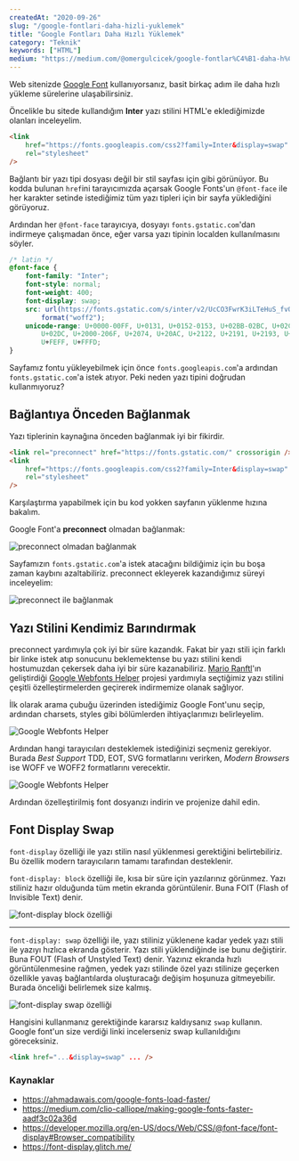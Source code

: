 ```yaml
---
createdAt: "2020-09-26"
slug: "/google-fontlari-daha-hizli-yuklemek"
title: "Google Fontları Daha Hızlı Yüklemek"
category: "Teknik"
keywords: ["HTML"]
medium: "https://medium.com/@omergulcicek/google-fontlar%C4%B1-daha-h%C4%B1zl%C4%B1-y%C3%BCklemek-d2afb28494dc"
---
```


Web sitenizde <a href="https://fonts.google.com/" target="_blank" rel="noreferrer noopener">Google Font</a> kullanıyorsanız, basit birkaç adım ile daha hızlı yükleme sürelerine ulaşabilirsiniz.

Öncelikle bu sitede kullandığım **Inter** yazı stilini HTML'e eklediğimizde olanları inceleyelim.

```html
<link
	href="https://fonts.googleapis.com/css2?family=Inter&display=swap"
	rel="stylesheet"
/>
```

Bağlantı bir yazı tipi dosyası değil bir stil sayfası için gibi görünüyor. Bu kodda bulunan `href`ini tarayıcımızda açarsak Google Fonts'un `@font-face` ile her karakter setinde istediğimiz tüm yazı tipleri için bir sayfa yüklediğini görüyoruz.

Ardından her `@font-face` tarayıcıya, dosyayı `fonts.gstatic.com`'dan indirmeye çalışmadan önce, eğer varsa yazı tipinin localden kullanılmasını söyler.

```css
/* latin */
@font-face {
	font-family: "Inter";
	font-style: normal;
	font-weight: 400;
	font-display: swap;
	src: url(https://fonts.gstatic.com/s/inter/v2/UcCO3FwrK3iLTeHuS_fvQtMwCp50KnMw2boKoduKmMEVuLyfAZ9hiA.woff2)
		format("woff2");
	unicode-range: U+0000-00FF, U+0131, U+0152-0153, U+02BB-02BC, U+02C6, U+02DA,
		U+02DC, U+2000-206F, U+2074, U+20AC, U+2122, U+2191, U+2193, U+2212, U+2215,
		U+FEFF, U+FFFD;
}
```

Sayfamız fontu yükleyebilmek için önce `fonts.googleapis.com`'a ardından `fonts.gstatic.com`'a istek atıyor. Peki neden yazı tipini doğrudan kullanmıyoruz?

## Bağlantıya Önceden Bağlanmak

Yazı tiplerinin kaynağına önceden bağlanmak iyi bir fikirdir.

```html
<link rel="preconnect" href="https://fonts.gstatic.com/" crossorigin />
<link
	href="https://fonts.googleapis.com/css2?family=Inter&display=swap"
	rel="stylesheet"
/>
```

Karşılaştırma yapabilmek için bu kod yokken sayfanın yüklenme hızına bakalım.

Google Font'a **preconnect** olmadan bağlanmak:

![preconnect olmadan bağlanmak](/blog/2020-09-26/without-preconnect.png)

Sayfamızın `fonts.gstatic.com`'a istek atacağını bildiğimiz için bu boşa zaman kaybını azaltabiliriz. preconnect ekleyerek kazandığımız süreyi inceleyelim:

![preconnect ile bağlanmak](/blog/2020-09-26/with-preconnect.png)

## Yazı Stilini Kendimiz Barındırmak

preconnect yardımıyla çok iyi bir süre kazandık. Fakat bir yazı stili için farklı bir linke istek atıp sonucunu beklemektense bu yazı stilini kendi hostumuzdan çekersek daha iyi bir süre kazanabiliriz. <a href="https://mranftl.com/" target="_blank" rel="noreferrer noopener">Mario Ranftl</a>'ın geliştirdiği <a href="https://google-webfonts-helper.herokuapp.com/fonts" target="_blank" rel="noreferrer noopener">Google Webfonts Helper</a> projesi yardımıyla seçtiğimiz yazı stilini çeşitli özelleştirmelerden geçirerek indirmemize olanak sağlıyor.

İlk olarak arama çubuğu üzerinden istediğimiz Google Font'unu seçip, ardından charsets, styles gibi bölümlerden ihtiyaçlarımızı belirleyelim.

![Google Webfonts Helper](/blog/2020-09-26/google-webfonts-helper.png)

Ardından hangi tarayıcıları desteklemek istediğinizi seçmeniz gerekiyor. Burada _Best Support_ TDD, EOT, SVG formatlarını verirken, _Modern Browsers_ ise WOFF ve WOFF2 formatlarını verecektir.

![Google Webfonts Helper](/blog/2020-09-26/google-webfonts-helper-2.png)

Ardından özelleştirilmiş font dosyanızı indirin ve projenize dahil edin.

## Font Display Swap

`font-display` özelliği ile yazı stilin nasıl yüklenmesi gerektiğini belirtebiliriz. Bu özellik modern tarayıcıların tamamı tarafından desteklenir.

`font-display: block` özelliği ile, kısa bir süre için yazılarınız görünmez. Yazı stiliniz hazır olduğunda tüm metin ekranda görüntülenir. Buna FOIT (Flash of Invisible Text) denir.

![font-display block özelliği](/blog/2020-09-26/display-block.png)

---

`font-display: swap` özelliği ile, yazı stiliniz yüklenene kadar yedek yazı stili ile yazıyı hızlıca ekranda gösterir. Yazı stili yüklendiğinde ise bunu değiştirir. Buna FOUT (Flash of Unstyled Text) denir. Yazınız ekranda hızlı görüntülenmesine rağmen, yedek yazı stilinde özel yazı stilinize geçerken özellikle yavaş bağlantılarda oluşturacağı değişim hoşunuza gitmeyebilir. Burada önceliği belirlemek size kalmış.

![font-display swap özelliği](/blog/2020-09-26/display-swap.png)

Hangisini kullanmanız gerektiğinde kararsız kaldıysanız `swap` kullanın. Google font'un size verdiği linki incelerseniz swap kullanıldığını göreceksiniz.

```html
<link href="...&display=swap" ... />
```

### Kaynaklar

- <a href="https://ahmadawais.com/google-fonts-load-faster/" target="_blank" rel="noreferrer noopener">https://ahmadawais.com/google-fonts-load-faster/</a>
- <a href="https://medium.com/clio-calliope/making-google-fonts-faster-aadf3c02a36d" target="_blank" rel="noreferrer noopener">https://medium.com/clio-calliope/making-google-fonts-faster-aadf3c02a36d</a>
- <a href="https://developer.mozilla.org/en-US/docs/Web/CSS/@font-face/font-display#Browser_compatibility" target="_blank" rel="noreferrer noopener">https://developer.mozilla.org/en-US/docs/Web/CSS/@font-face/font-display#Browser_compatibility</a>
- <a href="https://font-display.glitch.me/" target="_blank" rel="noreferrer noopener">https://font-display.glitch.me/</a>
